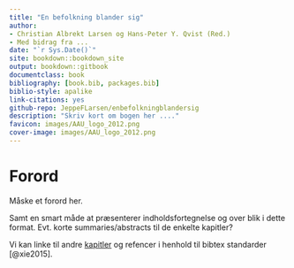 ```yaml
--- 
title: "En befolkning blander sig"
author: 
- Christian Albrekt Larsen og Hans-Peter Y. Qvist (Red.)
- Med bidrag fra ...
date: "`r Sys.Date()`"
site: bookdown::bookdown_site
output: bookdown::gitbook
documentclass: book
bibliography: [book.bib, packages.bib]
biblio-style: apalike
link-citations: yes
github-repo: JeppeFLarsen/enbefolkningblandersig 
description: "Skriv kort om bogen her ...."
favicon: images/AAU_logo_2012.png
cover-image: images/AAU_logo_2012.png
---
```

# Forord {-}

Måske et forord her. 

Samt en smart måde at præsenterer indholdsfortegnelse og over blik i dette format. Evt. korte summaries/abstracts til de enkelte kapitler?


Vi kan linke til andre [kapitler](#kap1) og refencer i henhold til bibtex standarder [@xie2015].

